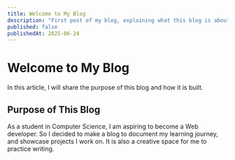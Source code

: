 ```yaml
---
title: Welcome to My Blog
description: "First post of my blog, explaining what this blog is about and how it is built."
published: false
publishedAt: 2025-06-24
---
```


# Welcome to My Blog
In this article, I will share the purpose of this blog and how it is built.

## Purpose of This Blog
As a student in Computer Science, I am aspiring to become a Web developer. So I decided to make a blog to document my learning journey, and showcase projects I work on. It is also a creative space for me to practice writing. 